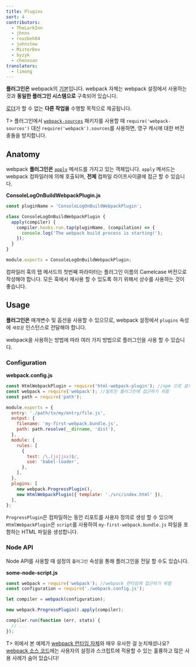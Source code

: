 ```yaml
---
title: Plugins
sort: 4
contributors:
  - TheLarkInn
  - jhnns
  - rouzbeh84
  - johnstew
  - MisterDev
  - byzyk
  - chenxsan
translators:
  - limong
---
```


**플러그인은** webpack의 [기본](https://github.com/webpack/tapable)입니다. webpack 자체는 webpack 설정에서 사용하는 것과 **동일한 플러그인 시스템으로** 구축되어 있습니다.

[로더](/concepts/loaders)가 할 수 없는 **다른 작업을** 수행할 목적으로 제공됩니다.

T> 플러그인에서 [`webpack-sources`](https://github.com/webpack/webpack-sources) 패키지를 사용할 때 `require('webpack-sources')` 대신 `require('webpack').sources`를 사용하면, 영구 캐시에 대한 버전 충돌을 방지합니다.

## Anatomy

webpack **플러그인은** [`apply`](https://developer.mozilla.org/en-US/docs/Web/JavaScript/Reference/Global_Objects/Function/apply) 메서드를 가지고 있는 객체입니다. `apply` 메서드는 webpack 컴파일러에 의해 호출되며, **전체** 컴파일 라이프사이클에 접근 할 수 있습니다.

**ConsoleLogOnBuildWebpackPlugin.js**

```javascript
const pluginName = 'ConsoleLogOnBuildWebpackPlugin';

class ConsoleLogOnBuildWebpackPlugin {
  apply(compiler) {
    compiler.hooks.run.tap(pluginName, (compilation) => {
      console.log('The webpack build process is starting!');
    });
  }
}

module.exports = ConsoleLogOnBuildWebpackPlugin;
```

컴파일러 훅의 탭 메서드의 첫번째 파라미터는 플러그인 이름의 Camelcase 버전으로 작성해야 합니다. 모든 훅에서 재사용 할 수 있도록 하기 위해서 상수를 사용하는 것이 좋습니다.

## Usage

**플러그인은** 매개변수 및 옵션을 사용할 수 있으므로, webpack 설정에서 `plugins` 속성에 `새로운` 인스턴스로 전달해야 합니다.

webpack을 사용하는 방법에 따라 여러 가지 방법으로 플러그인을 사용 할 수 있습니다.

### Configuration

**webpack.config.js**

```javascript
const HtmlWebpackPlugin = require('html-webpack-plugin'); //npm 으로 설치됨
const webpack = require('webpack'); //빌트인 플러그인에 접근하기 위함
const path = require('path');

module.exports = {
  entry: './path/to/my/entry/file.js',
  output: {
    filename: 'my-first-webpack.bundle.js',
    path: path.resolve(__dirname, 'dist'),
  },
  module: {
    rules: [
      {
        test: /\.(js|jsx)$/,
        use: 'babel-loader',
      },
    ],
  },
  plugins: [
    new webpack.ProgressPlugin(),
    new HtmlWebpackPlugin({ template: './src/index.html' }),
  ],
};
```

`ProgressPlugin`은 컴파일하는 동안 리포트를 사용자 정의로 생성 할 수 있으며 `HtmlWebpackPlugin`은 `script`를 사용하여 `my-first-webpack.bundle.js` 파일을 포함하는 HTML 파일을 생성합니다.

### Node API

Node API를 사용할 때 설정의 `플러그인` 속성을 통해 플러그인을 전달 할 수도 있습니다.

**some-node-script.js**

```javascript
const webpack = require('webpack'); //webpack 런타임에 접근하기 위함
const configuration = require('./webpack.config.js');

let compiler = webpack(configuration);

new webpack.ProgressPlugin().apply(compiler);

compiler.run(function (err, stats) {
  // ...
});
```

T> 위에서 본 예제가 [webpack 런타임 자체](https://github.com/webpack/webpack/blob/e7087ffeda7fa37dfe2ca70b5593c6e899629a2c/bin/webpack.js#L290-L292)와 매우 유사한 걸 눈치채셨나요? [webpack 소스 코드](https://github.com/webpack/webpack)에는 사용자의 설정과 스크립트에 적용할 수 있는 훌륭하고 많은 사용 사례가 숨어 있습니다!
